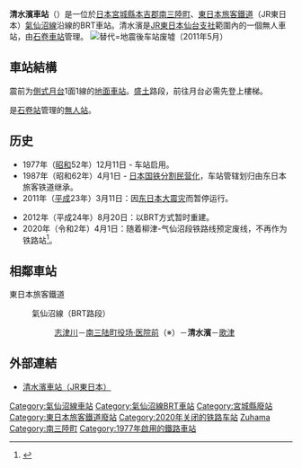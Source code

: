 {{NoteTA|1 = zh:清水濱車站; zh-cn:清水滨站; zh-tw:清水濱車站; zh-hk:清水濱站; }}
{{日本車站資訊
|公司色 = green
|文字色 = 
|站名 = 清水濱車站
|圖片 =Shizuhama-Sta01.JPG
|pxl = 280px
|圖片說明 = 地震前的清水濱車站（2007年6月）
|日文原名 = 清水浜
|平假名 = しずはま 
|羅馬拼音 = Shizuhama
|副站名 =
|電報略號 = シハ
|車站編號 = 
|所屬公司 = [[File:JR_logo_(east).svg|22px]] [[東日本旅客鐵道|東日本旅客鐵道]]
|所屬路線 = {{Color|#6600cc|■}}[[氣仙沼線|氣仙沼線]]
|距離 = 38.2
|起站 = [[前谷地車站|前谷地]]
|前一站 = [[南三陆町役场·医院前站|南三陆町役场·医院前]]
|前一站距離 = 2.1
|後一站距離 = 4.1
|後一站 = [[歌津車站|歌津]]
|所在地 = [[宮城縣|宮城縣]][[本吉郡|本吉郡]][[南三陸町|南三陸町]]<br>志津川字小田2-8號
|車站構造 = 地面車站
|月台配置 = 震前为1面1線
|啟用年月日 = 1977年（[[昭和|昭和]]52年）12月11日
|廢站年月日 = 
|乘客人數 = 9
|上下車人次 = 
|統計年度 = 2015年
|轉車 = 
|備註 = 無人車站
|全寬備註 = 
}}
'''清水濱車站'''（{{jpn|j=清水浜駅|hg=しずはまえき|rm=Shizuhama eki|f=y}}）是一位於[[日本|日本]][[宮城縣|宮城縣]][[本吉郡|本吉郡]][[南三陸町|南三陸町]]、[[東日本旅客鐵道|東日本旅客鐵道]]（JR東日本）[[氣仙沼線|氣仙沼線]]沿線的BRT車站。清水濱是[[東日本旅客鐵道仙台支社|JR東日本仙台支社]]範圍內的一個無人車站，由[[石卷車站|石卷車站]]管理。
[[File:Around_Shizuhama_Station_after_tsunami.jpg|替代=地震後车站废墟（2011年5月）]]

== 車站結構 ==
震前为[[側式月台|側式月台]]1面1線的[[地面車站|地面車站]]。[[盛土|盛土]]路段，前往月台必需先登上樓梯。

是[[石卷站|石卷站]]管理的[[無人站|無人站]]。

== 历史 ==

* 1977年（[[昭和|昭和]]52年）12月11日 - 车站启用。
* 1987年（昭和62年）4月1日 - [[日本國鐵分割民營化|日本国铁分割民营化]]，车站管辖划归由东日本旅客铁道继承。
* 2011年（[[平成|平成]]23年）3月11日：因[[東日本大震災|东日本大震灾]]而暂停运行。

* 2012年（平成24年）8月20日：以BRT方式暂时重建。
* 2020年（令和2年）4月1日：随着柳津-气仙沼段铁路线预定废线，不再作为铁路站<ref>{{Cite web|title=気仙沼線(柳津~気仙沼間)及び大船渡線(気仙沼~盛間)における 鉄道事業の廃止の日の繰上げの届出について|url=https://www.jreast.co.jp/press/2019/20200131_ho01.pdf|accessdate=|author=東日本旅客鉄道株式会社|date=2020-01-31|format=PDF|publisher=|language=ja|archiveurl=https://web.archive.org/web/20200204215535/https://www.jreast.co.jp/press/2019/20200131_ho01.pdf|archivedate=2020-02-04}}</ref>。

== 相鄰車站 ==
; 東日本旅客鐵道
: {{Color|#6600cc|■}}氣仙沼線（BRT路段）
:: [[志津川站|志津川]]－[[南三陆町役场·医院前站|南三陆町役场·医院前]]（※）－'''清水濱'''－[[歌津站|歌津]]

== 外部連結 ==
* {{ja}}[http://www.jreast.co.jp/estation/station/info.aspx?StationCd=783 清水濱車站（JR東日本）] {{Wayback|url=http://www.jreast.co.jp/estation/station/info.aspx?StationCd=783 |date=20200601185336 }}

{{氣仙沼線}}

{{DEFAULTSORT:Shizuhama}}
[[Category:氣仙沼線車站|Category:氣仙沼線車站]]
[[Category:氣仙沼線BRT車站|Category:氣仙沼線BRT車站]]
[[Category:宮城縣廢站|Category:宮城縣廢站]]
[[Category:東日本旅客鐵道廢站|Category:東日本旅客鐵道廢站]]
[[Category:2020年关闭的铁路车站|Category:2020年关闭的铁路车站]]
[[Category:日本鐵路車站_Shi|Zuhama]]
[[Category:南三陸町|Category:南三陸町]]
[[Category:1977年啟用的鐵路車站|Category:1977年啟用的鐵路車站]]